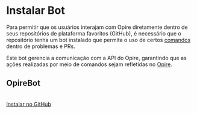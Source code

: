 
# Instalar Bot

Para permitir que os usuários interajam com Opire diretamente dentro de seus repositórios de plataforma favoritos (GitHub), é necessário que o repositório tenha um bot instalado que permita o uso de certos [comandos](/overview/commands) dentro de problemas e PRs.

Este bot gerencia a comunicação com a API do Opire, garantindo que as ações realizadas por meio de comandos sejam refletidas no [Opire](https://app.opire.dev/).

## OpireBot
<br/>

<div style={{ display: 'grid', gridTemplateColumns: 'repeat(auto-fill, minmax(min(100%, 200px), 1fr))', gap: '2rem' }}>
    <a
        href="https://github.com/apps/opirebot/installations/new"
        target="_blank"
        style={{
            padding: '12px',
            background: 'linear-gradient(45deg, #12b886 0%, #1098ad 100%)',
            color: 'white',
            border: 'none',
            borderRadius: '5px',
            cursor: 'pointer',
            fontSize: '16px',
            display: 'flex',
            alignItems: 'center',
            fontWeight: 600,
            justifyContent: 'center',
        }}>
        <span style={{ display: 'flex', alignItems: 'center' }}>
            <IconBrandGithub style={{ marginRight: '10px' }} />
            <span>Instalar no GitHub</span>
        </span>
    </a>
</div>

<br/><br/>

